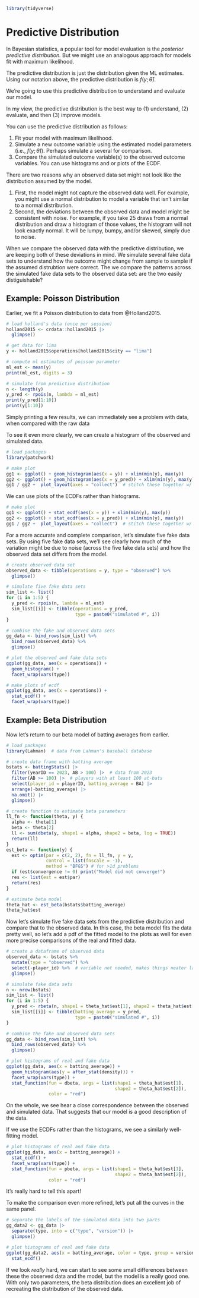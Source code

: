 ```r
library(tidyverse)
```

# Predictive Distribution

In Bayesian statistics, a popular tool for model evaluation is the *posterior predictive distribution.* But we might use an analogous approach for models fit with maximum likelihood. 

The predictive distribution is just the distribution given the ML estimates. Using our notation above, the predictive distribution is $f(y; \hat{\theta})$. 

We're going to use this predictive distribution to understand and evaluate our model.

In my view, the predictive distribution is the best way to (1) understand, (2) evaluate, and then (3) improve models.

You can use the predictive distribution as follows:

1. Fit your model with maximum likelihood.
1. Simulate a new outcome variable using the estimated model parameters (i.e., $f(y; \hat{\theta})$). Perhaps simulate a several for comparison.
1. Compare the simulated outcome variable(s) to the observed outcome variables. You can use histograms and or plots of the ECDF.

There are two reasons why an observed data set might not look like the distribution assumed by the model. 

1. First, the model might not capture the observed data well. For example, you might use a normal distribution to model a variable that isn't similar to a normal distribution. 
2. Second, the deviations between the observed data and model might be consistent with noise. For example, if you take 25 draws from a normal distribution and draw a histogram of those values, the histogram will not look exactly normal. It will be lumpy, bumpy, and/or skewed, simply due to noise.

When we compare the observed data with the predictive distribution, we are keeping both of these deviations in mind. We simulate several fake data sets to understand how the outcome might change from sample to sample if the assumed distrubtion were correct. The we compare the patterns across the simulated fake data sets to the observed data set: are the two easily distiguishable?

## Example: Poisson Distribution

Earlier, we fit a Poisson distribution to data from @Holland2015.

```r
# load holland's data (once per session)
holland2015 <- crdata::holland2015 |>
  glimpse()

# get data for lima
y <- holland2015$operations[holland2015$city == "lima"]
```

```r
# compute ml estimates of poisson parameter
ml_est <- mean(y)
print(ml_est, digits = 3)

# simulate from predictive distribution
n <- length(y)
y_pred <- rpois(n, lambda = ml_est)
print(y_pred[1:10])
print(y[1:10])
```

Simply printing a few results, we can immediately see a problem with data, when compared with the raw data

To see it even more clearly, we can create a histogram of the observed and simulated data.

```r
# load packages
library(patchwork)

# make plot
gg1 <- ggplot() + geom_histogram(aes(x = y)) + xlim(min(y), max(y))
gg2 <- ggplot() + geom_histogram(aes(x = y_pred)) + xlim(min(y), max(y))
gg1 / gg2 +  plot_layout(axes = "collect")  # stitch these together w/ patchwork

```

We can use plots of the ECDFs rather than histograms.

```r
# make plot
gg1 <- ggplot() + stat_ecdf(aes(x = y)) + xlim(min(y), max(y))
gg2 <- ggplot() + stat_ecdf(aes(x = y_pred)) + xlim(min(y), max(y))
gg1 / gg2 +  plot_layout(axes = "collect")  # stitch these together w/ patchwork
```

For a more accurate and complete comparison, let's simulate five fake data sets. By using five fake data sets, we'll see clearly how much of the variation might be due to noise (across the five fake data sets) and how the observed data set differs from the model.

```r
# create observed data set
observed_data <- tibble(operations = y, type = "observed") %>%
  glimpse()

# simulate five fake data sets
sim_list <- list()
for (i in 1:5) {
  y_pred <- rpois(n, lambda = ml_est)
  sim_list[[i]] <- tibble(operations = y_pred, 
                          type = paste0("simulated #", i))
}

# combine the fake and observed data sets
gg_data <- bind_rows(sim_list) %>%
  bind_rows(observed_data) %>%
  glimpse()

# plot the observed and fake data sets
ggplot(gg_data, aes(x = operations)) + 
  geom_histogram() + 
  facet_wrap(vars(type))
```

```r
# make plots of ecdf
ggplot(gg_data, aes(x = operations)) + 
  stat_ecdf() + 
  facet_wrap(vars(type))
```

## Example: Beta Distribution

Now let's return to our beta model of batting averages from earlier.

```r
# load packages
library(Lahman)  # data from Lahman's baseball database

# create data frame with batting average
bstats <- battingStats() |> 
  filter(yearID == 2023, AB > 100) |>  # data from 2023
  filter(AB >= 100) |>  # players with at least 100 at-bats
  select(player_id = playerID, batting_average = BA) |>
  arrange(-batting_average) |>
  na.omit() |>
  glimpse()

# create function to estimate beta parameters
ll_fn <- function(theta, y) { 
  alpha <- theta[1] 
  beta <- theta[2] 
  ll <- sum(dbeta(y, shape1 = alpha, shape2 = beta, log = TRUE))
  return(ll)
}
est_beta <- function(y) {
  est <- optim(par = c(2, 2), fn = ll_fn, y = y,
               control = list(fnscale = -1),
               method = "BFGS") # for >1d problems
  if (est$convergence != 0) print("Model did not converge!")
  res <- list(est = est$par)
  return(res)
}

# estimate beta model
theta_hat <- est_beta(bstats$batting_average)
theta_hat$est
```

Now let's simulate five fake data sets from the predictive distribution and compare that to the observed data. In this case, the beta model fits the data pretty well, so let's add a pdf of the fitted model to the plots as well for even more precise comparisons of the real and fitted data.

```r
# create a dataframe of observed data
observed_data <- bstats %>%
  mutate(type = "observed") %>%
  select(-player_id) %>%  # variable not needed, makes things neater later
  glimpse()

# simulate fake data sets
n <- nrow(bstats)
sim_list <- list()
for (i in 1:5) {
  y_pred <- rbeta(n, shape1 = theta_hat$est[1], shape2 = theta_hat$est[2])
  sim_list[[i]] <- tibble(batting_average = y_pred, 
                          type = paste0("simulated #", i))
}

# combine the fake and observed data sets
gg_data <- bind_rows(sim_list) %>%
  bind_rows(observed_data) %>%
  glimpse()

# plot histograms of real and fake data
ggplot(gg_data, aes(x = batting_average)) + 
  geom_histogram(aes(y = after_stat(density))) + 
  facet_wrap(vars(type)) + 
  stat_function(fun = dbeta, args = list(shape1 = theta_hat$est[1], 
                                         shape2 = theta_hat$est[2]), 
                color = "red")
```

On the whole, we see hear a close correspondence between the observed and simulated data. That suggests that our model is a good description of the data.

If we use the ECDFs rather than the histograms, we see a similarly well-fitting model.
```r
# plot histograms of real and fake data
ggplot(gg_data, aes(x = batting_average)) + 
  stat_ecdf() + 
  facet_wrap(vars(type)) + 
  stat_function(fun = pbeta, args = list(shape1 = theta_hat$est[1], 
                                         shape2 = theta_hat$est[2]), 
                color = "red")
```

It's really hard to tell this apart!

To make the comparison even more refined, let's put all the curves in the same panel.

```r
# separate the labels of the simulated data into two parts
gg_data2 <- gg_data |>
  separate(type, into = c("type", "version")) |>
  glimpse()

# plot histograms of real and fake data
ggplot(gg_data2, aes(x = batting_average, color = type, group = version)) + 
  stat_ecdf() 
```

If we look *really* hard, we can start to see some small differences between these the observed data and the model, but the model is a really good one. With only two parameters, the beta distribution does an excellent job of recreating the distribution of the observed data.